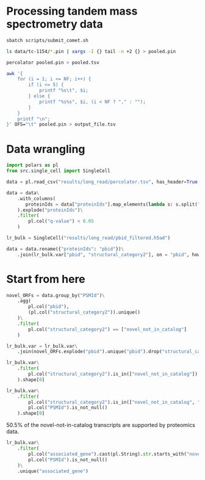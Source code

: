 # Processing tandem mass spectrometry data

```bash
sbatch scripts/submit_comet.sh
```

```bash
ls data/tc-1154/*.pin | xargs -I {} tail -n +2 {} > pooled.pin
```

```bash
percolator pooled.pin > pooled.tsv
```

```bash
awk '{
    for (i = 1; i <= NF; i++) {
        if (i <= 5) {
            printf "%s\t", $i;
        } else {
            printf "%s%s", $i, (i < NF ? "," : "");
        }
    }
    printf "\n";
}' OFS="\t" pooled.pin > output_file.tsv

```

# Data wrangling

```python
import polars as pl
from src.single_cell import SingleCell
```

```python
data = pl.read_csv("results/long_read/percolator.tsv", has_header=True, separator="\t")

data = data\
    .with_columns(
       proteinIds = data["proteinIds"].map_elements(lambda s: s.split(","))
    ).explode("proteinIds")\
    .filter(
        pl.col("q-value") < 0.05
    )
```

```python
lr_bulk = SingleCell("results/long_read/pbid_filtered.h5ad")
```

```python
data = data.rename({"proteinIds": "pbid"})\
    .join(lr_bulk.var["pbid", "structural_category2"], on = "pbid", how = "left")
```

# Start from here

```python
novel_ORFs = data.group_by("PSMId")\
    .agg(
        pl.col("pbid"),
        (pl.col("structural_category2")).unique()
    )\
    .filter(
        pl.col("structural_category2") == ["novel_not_in_catalog"]
    )
```

```python
lr_bulk.var = lr_bulk.var\
    .join(novel_ORFs.explode("pbid").unique("pbid").drop("structural_category2"), how = "left", on = "pbid")
```

```python
lr_bulk.var\
    .filter(
        pl.col("structural_category2").is_in(["novel_not_in_catalog"])
    ).shape[0]
```

```python
lr_bulk.var\
    .filter(
        pl.col("structural_category2").is_in(["novel_not_in_catalog", "novel_in_catalog"]),
        pl.col("PSMId").is_not_null()
    ).shape[0]
```

50.5% of the novel-not-in-catalog transcripts are supported by proteomics data.


```python
lr_bulk.var\
    .filter(
        pl.col("associated_gene").cast(pl.String).str.starts_with("novel"),
        pl.col("PSMId").is_not_null()
    )\
    .unique("associated_gene")
```